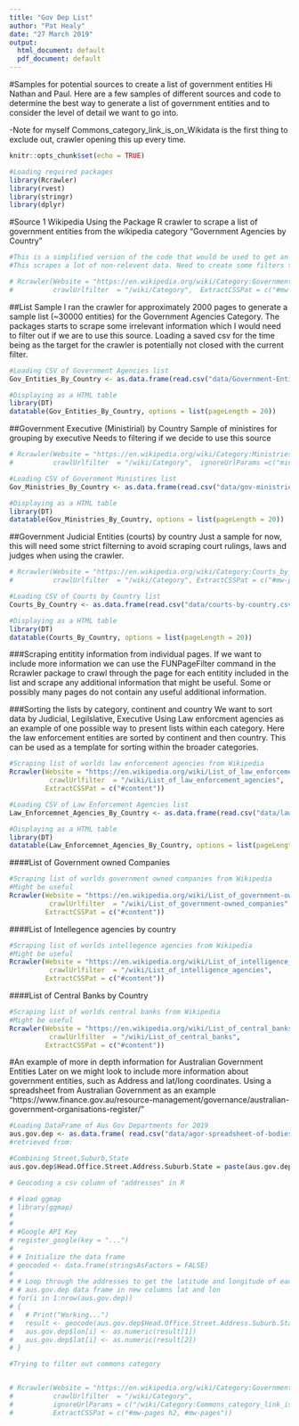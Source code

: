 ```yaml
---
title: "Gov Dep List"
author: "Pat Healy"
date: "27 March 2019"
output:
  html_document: default
  pdf_document: default
---
```

#Samples for potential sources to create a list of government entities
Hi Nathan and Paul. Here are a few samples of different sources and code to determine the best way to generate a list of government entities and to consider the level of detail we want to go into. 

-Note for myself Commons_category_link_is_on_Wikidata is the first thing to exclude out, crawler opening this up every time. 
```r
knitr::opts_chunk$set(echo = TRUE)
```

```r
#Loading required packages
library(Rcrawler)
library(rvest)
library(stringr)
library(dplyr)
```


#Source 1 Wikipedia 
Using the Package R crawler to scrape a list of government entities from the wikipedia category "Government Agencies by Country"

```r
#This is a simplified version of the code that would be used to get an idea of what the data looks like.
#This scrapes a lot of non-relevent data. Need to create some filters to ensure that irrelevant pages are not crawled. Use functions FUNPageFilter, KeywordsFilter or ExcludeCSSPat from the Rcrawler package.

# Rcrawler(Website = "https://en.wikipedia.org/wiki/Category:Government_agencies_by_country",
#          crawlUrlfilter  = "/wiki/Category",  ExtractCSSPat = c("#mw-pages h2, #mw-pages")) 
```

##List Sample
I ran the crawler for approximately 2000 pages to generate a sample list (~30000 entities) for the Government Agencies Category. The packages starts to scrape some irrelevant information which I would need to filter out if we are to use this source.
Loading a saved csv for the time being as the target for the crawler is potentially not closed with the current filter.



```r
#Loading CSV of Government Agencies list
Gov_Entities_By_Country <- as.data.frame(read.csv("data/Government-Entities-Sample-List.csv"))
```


```r
#Displaying as a HTML table
library(DT)
datatable(Gov_Entities_By_Country, options = list(pageLength = 20))

```



##Government Executive (Ministirial) by Country
Sample of ministires for grouping by executive
Needs to filtering if we decide to use this source

```r
# Rcrawler(Website = "https://en.wikipedia.org/wiki/Category:Ministries_by_country",
#          crawlUrlfilter  = "/wiki/Category",  ignoreUrlParams =c("ministers"), ExtractCSSPat = c("#mw-pages h2, #mw-pages"))
```

```r
#Loading CSV of Government Ministires list
Gov_Ministries_By_Country <- as.data.frame(read.csv("data/gov-ministries-by-country.csv"))
```

```r
#Displaying as a HTML table
library(DT)
datatable(Gov_Ministries_By_Country, options = list(pageLength = 20))
```

##Government Judicial Entities (courts) by country
Just a sample for now, this will need some strict filterning to avoid scraping court rulings, laws and judges when using the crawler. 

```r
# Rcrawler(Website = "https://en.wikipedia.org/wiki/Category:Courts_by_country",
#          crawlUrlfilter  = "/wiki/Category", ExtractCSSPat = c("#mw-pages h2, #mw-pages"))
```

```r
#Loading CSV of Courts by Country list
Courts_By_Country <- as.data.frame(read.csv("data/courts-by-country.csv"))
```

```r
#Displaying as a HTML table
library(DT)
datatable(Courts_By_Country, options = list(pageLength = 20))
```


###Scraping entitity information from individual pages.
If we want to include more information we can use the FUNPageFilter command in the Rcrawler package to crawl through the page for each entitity included in the list and scrape any additional information that might be useful.
Some or possibly many pages do not contain any useful additional information.


###Sorting the lists by category, continent and country
We want to sort data by Judicial, Legilslative, Executive
Using Law enforcment agencies as an example of one possible way to present lists within each category.
Here the law enforcement entities are sorted by continent and then country. This can be used as a template for sorting within the broader categories. 



```r
#Scraping list of worlds law enforcement agencies from Wikipedia
Rcrawler(Website = "https://en.wikipedia.org/wiki/List_of_law_enforcement_agencies",
          crawlUrlfilter  = "/wiki/List_of_law_enforcement_agencies",
         ExtractCSSPat = c("#content")) 
```


```r
#Loading CSV of Law Enforcement Agencies list
Law_Enforcemnet_Agencies_By_Country <- as.data.frame(read.csv("data/law-enforcement-agencies-list.csv"))
```


```r
#Displaying as a HTML table
library(DT)
datatable(Law_Enforcemnet_Agencies_By_Country, options = list(pageLength = 20))

```

####List of Government owned Companies
```r
#Scraping list of worlds government owned companies from Wikipedia 
#Might be useful
Rcrawler(Website = "https://en.wikipedia.org/wiki/List_of_government-owned_companies",
          crawlUrlfilter  = "/wiki/List_of_government-owned_companies",
         ExtractCSSPat = c("#content")) 
```

####List of Intellegence agencies by country
```r
#Scraping list of worlds intellegence agencies from Wikipedia 
#Might be useful
Rcrawler(Website = "https://en.wikipedia.org/wiki/List_of_intelligence_agencies",
          crawlUrlfilter  = "/wiki/List_of_intelligence_agencies",
         ExtractCSSPat = c("#content")) 
```

####List of Central Banks by Country

```r
#Scraping list of worlds central banks from Wikipedia 
#Might be useful
Rcrawler(Website = "https://en.wikipedia.org/wiki/List_of_central_banks",
          crawlUrlfilter  = "/wiki/List_of_central_banks",
         ExtractCSSPat = c("#content")) 
```


#An example of more in depth information for Australian Government Entities
Later on we might look to include more information about government entities, such as Address and lat/long coordinates. Using a spreadsheet from Australian Government as an example "https://www.finance.gov.au/resource-management/governance/australian-government-organisations-register/"

```r
#Loading DataFrame of Aus Gov Departments for 2019
aus.gov.dep <- as.data.frame( read.csv("data/agor-spreadsheet-of-bodies-2019-01-01.csv"))
#retrieved from:

```
```r
#Combining Street,Suburb,State
aus.gov.dep$Head.Office.Street.Address.Suburb.State = paste(aus.gov.dep$Head.Office.Street.Address, aus.gov.dep$Head.Office.Suburb, aus.gov.dep$Head.Office.State, sep=", ")
```



```r
# Geocoding a csv column of "addresses" in R

# #load ggmap
# library(ggmap)
# 
# 
# #Google API Key
# register_google(key = "...")
# 
# # Initialize the data frame
# geocoded <- data.frame(stringsAsFactors = FALSE)
# 
# # Loop through the addresses to get the latitude and longitude of each address and add it to the
# # aus.gov.dep data frame in new columns lat and lon
# for(i in 1:nrow(aus.gov.dep))
# {
#   # Print("Working...")
#   result <- geocode(aus.gov.dep$Head.Office.Street.Address.Suburb.State[i], output = "latlona", source = "google")
#   aus.gov.dep$lon[i] <- as.numeric(result[1])
#   aus.gov.dep$lat[i] <- as.numeric(result[2])
# }
```



```r

#Trying to filter out commons category


# Rcrawler(Website = "https://en.wikipedia.org/wiki/Category:Government_agencies_by_country",
#          crawlUrlfilter  = "/wiki/Category", 
#          ignoreUrlParams = c("/wiki/Category:Commons_category_link_is_on_Wikidata"),  
#          ExtractCSSPat = c("#mw-pages h2, #mw-pages"))
```


```r

```

